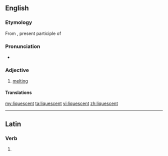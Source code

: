 ==English==

===Etymology===
From {{etyl|la|en}} {{term|liquescens|lang=la}}, present participle of {{term|liquesco|liquescere|lang=la}}

===Pronunciation===
* {{rhymes|ɛsənt}}

===Adjective===
{{en-adj}}

# [[melting]]

====Translations====
{{trans-see|liquescent|melting}}

[[my:liquescent]]
[[ta:liquescent]]
[[vi:liquescent]]
[[zh:liquescent]]

----
==Latin==

===Verb===
{{la-verb-form|liquēscent}}

# {{conjugation of|liquesco|liquēscō|3|p|fut|act|ind|lang=la}}
{{count page|[[Wiktionary:Page count]]}}
{{rfc-auto}}